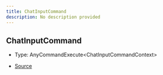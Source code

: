 ```yaml
---
title: ChatInputCommand
description: No description provided
---
```


## ChatInputCommand

- Type: AnyCommandExecute\<ChatInputCommandContext>

- [Source](https://github.com/underctrl-io/commandkit/blob/e7997746676c2b18be64230c918cb998973d18b5/packages/commandkit/src/app/commands/Context.ts#L99)